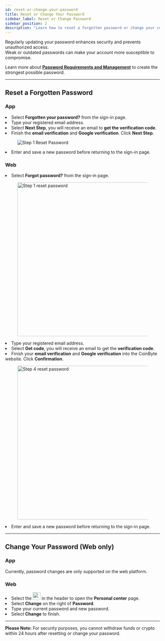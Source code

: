 ```yaml
---
id: reset-or-change-your-password
title: Reset or Change Your Password
sidebar_label: Reset or Change Password
sidebar_position: 2
description: "Learn how to reset a forgotten password or change your current password for your CoinByte account."
---
```



Regularly updating your password enhances security and prevents unauthorized access.  
Weak or outdated passwords can make your account more susceptible to compromise.

Learn more about <a href="/helpcenter/docs/account-security/create-coinbyte-account/password-requirements-and-management"><strong>Password Requirements and Management</strong></a> to create the strongest possible password.

---

## Reset a Forgotten Password

<Tabs groupId="platform">
  <TabItem value="mobile" label="Mobile App">
<div style={{ marginTop: '2.5rem' }}></div>

### **App**

<div style={{ marginTop: '1.5rem' }}></div>

<RoundStepList>
  <li>Select <strong>Forgotten your password?</strong> from the sign-in page.</li>

  <li>Type your registered email address.</li>
  <li>Select <strong>Next Step</strong>, you will receive an email to <strong>get the verification code</strong>.</li>
  <li>Finish the <strong>email verification</strong> and <strong>Google verification</strong>. Click <strong>Next Step</strong>.</li>

<figure style={{ textAlign: 'center' }}>
  <img src={useBaseUrl('/img/account-security/update-details/reset-or-change-your-password/1.png')}
    alt="Step 1 Reset Password"
    style={{ width: 300 }}
  />
</figure>

  <li>Enter and save a new password before returning to the sign-in page.</li>
</RoundStepList>

  </TabItem>

  <TabItem value="web" label="Web">
<div style={{ marginTop: '2.5rem' }}></div>

### **Web**

<div style={{ marginTop: '1.5rem' }}></div>

<RoundStepList>
  <li>Select <strong>Forgot password?</strong> from the sign-in page.</li>
 <figure style={{ textAlign: 'center' }}>
      <img src={useBaseUrl('/img/account-security/update-details/reset-or-change-your-password/2.png')} alt="Step 1 reset password" width="500" />
    </figure>
  <li>Type your registered email address.</li>
  <li>Select <strong>Get code</strong>, you will receive an email to get the <strong>verification code</strong>.</li>
  <li>Finish your <strong>email verification</strong> and <strong>Google verification</strong> into the CoinByte website. Click <strong>Confirmation</strong>.</li>
 <figure style={{ textAlign: 'center' }}>
<img src={useBaseUrl('/img/account-security/update-details/reset-or-change-your-password/3.png')} alt="Step 4 reset password" width="500" />
    </figure>
  <li>Enter and save a new password before returning to the sign-in page.</li>
</RoundStepList>

  </TabItem>
</Tabs>

---

## Change Your Password (Web only)

<Tabs groupId="platform">
  <TabItem value="mobile" label="Mobile App">
<div style={{ marginTop: '2.5rem' }}></div>

### **App**

<div style={{ marginTop: '1.5rem' }}></div>

Currently, password changes are only supported on the web platform. 

  </TabItem>

  <TabItem value="web" label="Web">
<div style={{ marginTop: '2.5rem' }}></div>

### **Web**

<div style={{ marginTop: '1.5rem' }}></div>

<RoundStepList>
  <li>Select the <img src={useBaseUrl('/img/general/profile-center-web.png')} alt="profile icon" width="25" /> in the header to open the <strong>Personal center</strong> page.</li>
  <li>Select <strong>Change</strong> on the right of <strong>Password</strong>.</li>
  <li>Type your current password and new password.</li>
  <li>Select <strong>Change</strong> to finish.</li>
</RoundStepList>

  </TabItem>
</Tabs>

---

<WarningBox>
<strong>Please Note:</strong> For security purposes, you cannot withdraw funds or crypto within 24 hours after resetting or change your password.
</WarningBox>

<RelatedArticles category="account-security" />

